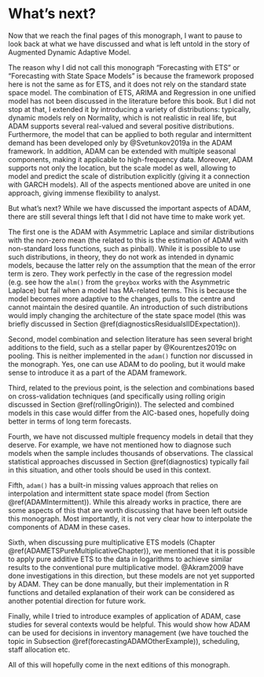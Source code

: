 # What's next? {#conclusions}
Now that we reach the final pages of this monograph, I want to pause to look back at what we have discussed and what is left untold in the story of Augmented Dynamic Adaptive Model.

The reason why I did not call this monograph "Forecasting with ETS" or "Forecasting with State Space Models" is because the framework proposed here is not the same as for ETS, and it does not rely on the standard state space model. The combination of ETS, ARIMA and Regression in one unified model has not been discussed in the literature before this book. But I did not stop at that, I extended it by introducing a variety of distributions: typically, dynamic models rely on Normality, which is not realistic in real life, but ADAM supports several real-valued and several positive distributions. Furthermore, the model that can be applied to both regular and intermittent demand has been developed only by @Svetunkov2019a in the ADAM framework. In addition, ADAM can be extended with multiple seasonal components, making it applicable to high-frequency data. Moreover, ADAM supports not only the location, but the scale model as well, allowing to model and predict the scale of distribution explicitly (giving it a connection with GARCH models). All of the aspects mentioned above are united in one approach, giving immense flexibility to analyst.

But what's next? While we have discussed the important aspects of ADAM, there are still several things left that I did not have time to make work yet.

The first one is the ADAM with Asymmetric Laplace and similar distributions with the non-zero mean (the related to this is the estimation of ADAM with non-standard loss functions, such as pinball). While it is possible to use such distributions, in theory, they do not work as intended in dynamic models, because the latter rely on the assumption that the mean of the error term is zero. They work perfectly in the case of the regression model (e.g. see how the `alm()` from the `greybox` works with the Asymmetric Laplace) but fail when a model has MA-related terms. This is because the model becomes more adaptive to the changes, pulls to the centre and cannot maintain the desired quantile. An introduction of such distributions would imply changing the architecture of the state space model (this was briefly discussed in Section \@ref(diagnosticsResidualsIIDExpectation)).

Second, model combination and selection literature has seen several bright additions to the field, such as a stellar paper by @Kourentzes2019c on pooling. This is neither implemented in the `adam()` function nor discussed in the monograph. Yes, one can use ADAM to do pooling, but it would make sense to introduce it as a part of the ADAM framework.

Third, related to the previous point, is the selection and combinations based on cross-validation techniques (and specifically using rolling origin discussed in Section \@ref(rollingOrigin)). The selected and combined models in this case would differ from the AIC-based ones, hopefully doing better in terms of long term forecasts.

Fourth, we have not discussed multiple frequency models in detail that they deserve. For example, we have not mentioned how to diagnose such models when the sample includes thousands of observations. The classical statistical approaches discussed in Section \@ref(diagnostics) typically fail in this situation, and other tools should be used in this context.

Fifth, `adam()` has a built-in missing values approach that relies on interpolation and intermittent state space model (from Section \@ref(ADAMIntermittent)). While this already works in practice, there are some aspects of this that are worth discussing that have been left outside this monograph. Most importantly, it is not very clear how to interpolate the components of ADAM in these cases.

Sixth, when discussing pure multiplicative ETS models (Chapter \@ref(ADAMETSPureMultiplicativeChapter)), we mentioned that it is possible to apply pure additive ETS to the data in logarithms to achieve similar results to the conventional pure multiplicative model. @Akram2009 have done investigations in this direction, but these models are not yet supported by ADAM. They can be done manually, but their implementation in R functions and detailed explanation of their work can be considered as another potential direction for future work.

Finally, while I tried to introduce examples of application of ADAM, case studies for several contexts would be helpful. This would show how ADAM can be used for decisions in inventory management (we have touched the topic in Subsection \@ref(forecastingADAMOtherExample)), scheduling, staff allocation etc.

All of this will hopefully come in the next editions of this monograph.
